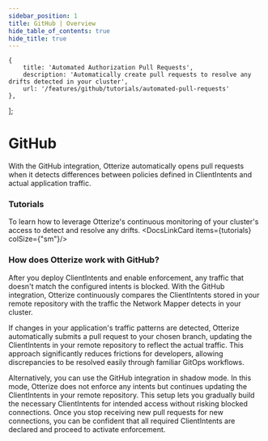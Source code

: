 ```yaml
---
sidebar_position: 1
title: GitHub | Overview
hide_table_of_contents: true
hide_title: true
---
```



    {
        title: 'Automated Authorization Pull Requests',
        description: 'Automatically create pull requests to resolve any drifts detected in your cluster',
        url: '/features/github/tutorials/automated-pull-requests'
    },
];


# GitHub
With the GitHub integration, Otterize automatically opens pull requests when it detects differences between policies defined in ClientIntents and actual application traffic.

### Tutorials

To learn how to leverage Otterize's continuous monitoring of your cluster's access to detect and resolve any drifts.
<DocsLinkCard items={tutorials} colSize={"sm"}/>

### How does Otterize work with GitHub?

 After you deploy ClientIntents and enable enforcement, any traffic that doesn't match the configured intents is blocked. With the GitHub integration, Otterize continuously compares the ClientIntents stored in your remote repository with the traffic the Network Mapper detects in your cluster.

If changes in your application's traffic patterns are detected, Otterize automatically submits a pull request to your chosen branch, updating the ClientIntents in your remote repository to reflect the actual traffic. This approach significantly reduces frictions for developers, allowing discrepancies to be resolved easily through familiar GitOps workflows.

Alternatively, you can use the GitHub integration in shadow mode. In this mode, Otterize does not enforce any intents but continues updating the ClientIntents in your remote repository. This setup lets you gradually build the necessary ClientIntents for intended access without risking blocked connections. Once you stop receiving new pull requests for new connections, you can be confident that all required ClientIntents are declared and proceed to activate enforcement.
